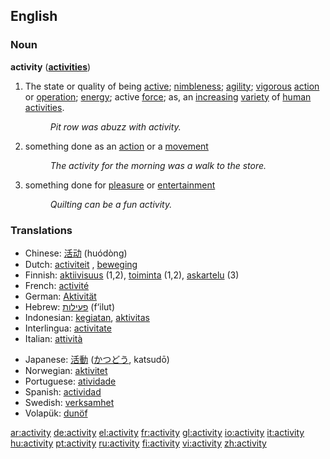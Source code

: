 ==English==
===Noun===
{{WikiSaurus-link|activity}}
'''activity''' ('''[[activities]]''')
#The state or quality of being [[active]]; [[nimbleness]]; [[agility]]; [[vigorous]] [[action]] or [[operation]]; [[energy]]; active [[force]]; as, an [[increasing]] [[variety]] of [[human]] [[activities]].
#: ''Pit row was abuzz with activity.''
# something done as an [[action]] or a [[movement]]
#: ''The activity for the morning was a walk to the store.''
# something done for [[pleasure]] or [[entertainment]]
#: ''Quilting can be a fun activity.''

=== Translations === 
{{top}}
*Chinese: [[活动]] (huódòng)
*Dutch: [[activiteit]] {{f}}, [[beweging]] {{f}}
*Finnish: [[aktiivisuus]] (1,2), [[toiminta]] (1,2), [[askartelu]] (3)
*French: [[activité]] {{f}}
*German: [[Aktivität]] {{f}}
*Hebrew: [[פעילות]] (f‘ilut) {{f}}
*Indonesian: [[giat|kegiatan]], [[aktivitas]] 
*Interlingua: [[activitate]] 
*Italian: [[attività]] 
{{mid}}
*Japanese: [[活動]] ([[かつどう]], katsudō) 
*Norwegian: [[aktivitet]]
*Portuguese: [[atividade]] 
*Spanish: [[actividad]] {{f}}
*Swedish: [[verksamhet]] 
*Volapük: [[dunöf]]
{{bottom}}

[[ar:activity]]
[[de:activity]]
[[el:activity]]
[[fr:activity]]
[[gl:activity]]
[[io:activity]]
[[it:activity]]
[[hu:activity]]
[[pt:activity]]
[[ru:activity]]
[[fi:activity]]
[[vi:activity]]
[[zh:activity]]